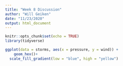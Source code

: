 ```yaml
---
title: "Week 8 Discussion"
author: "Will Geiken"
date: "11/23/2020"
output: html_document
---
```


```r
knitr::opts_chunk$set(echo = TRUE)
library(tidyverse)
```

```r
ggplot(data = storms, aes(x = pressure, y = wind)) +
	geom_hex()+ 
  scale_fill_gradient(low = "blue", high = "yellow")
```

